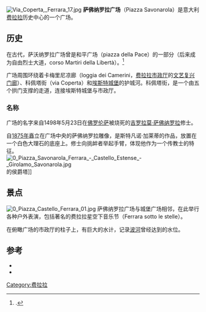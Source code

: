 [[File:Via_Coperta,_Ferrara_17.jpg|right]]
'''萨佛纳罗拉广场'''（Piazza Savonarola）是意大利[[费拉拉|费拉拉]]历史中心的一个广场。

== 历史 ==
在古代，萨沃纳罗拉广场曾是和平广场（piazza della Pace）的一部分（后来成为自由烈士大道，corso Martiri della Libertà）。<ref>{{Cita|G.Melchiorri|pp.138,139}}.</ref>

广场周围环绕着卡梅里尼凉廊（loggia dei Camerini，[[费拉拉市政厅|费拉拉市政厅]]的[[文艺复兴|文艺复兴]][[门廊|门廊]]）、科佩塔街（via Coperta）和[[埃斯特城堡|埃斯特城堡]]的护城河。科佩塔街，是一个由五个拱门支撑的走道，连接埃斯特城堡与市政厅。

=== 名称 ===
广场的名字来自1498年5月23日在[[佛罗伦萨|佛罗伦萨]]被烧死的[[吉罗拉莫·萨佛纳罗拉|吉罗拉莫·萨佛纳罗拉]]修士。

自[[1875年|1875年]]矗立在广场中央的萨佛纳罗拉雕像，是斯特凡诺·加莱蒂的作品，放置在一个白色大理石的底座上。修士向挑衅者举起手臂，体现他作为一个传教士的特征。
[[File:0_Piazza_Savonarola_Ferrara_-_Castello_Estense_-_Girolamo_Savonarola.jpg|thumb]]的侯爵塔]]

== 景点 ==
[[File:0_Piazza_Castello_Ferrara_01.jpg|thumb]]
萨佛纳罗拉广场与城堡广场相邻，在此举行各种户外表演，包括著名的费拉拉星空下音乐节（Ferrara sotto le stelle）。

在俯瞰广场的市政厅的柱子上，有巨大的水计，记录[[波河|波河]]曾经达到的水位。

== 参考 ==
<references/>
* {{cite book|title=Nomenclatura ed etimologia delle piazze e strade di Ferrara e Ampliamenti|author=Gerolamo Melchiorri|coauthor=Carlo Bassi|editor= 2G Editrice|location=Ferrara|year=2009|isbn=978-8889248218}}
*{{cite web|url=http://lanuovaferrara.gelocal.it/ferrara/cronaca/2015/05/22/news/da-140-anni-il-frate-dal-pulpito-di-marmo-arringa-i-ferraresi-1.11477082|title=Da 140 anni il frate dal pulpito di marmo arringa i ferraresi|access-date=10 maggio 2018|archive-date=2018-06-30|archive-url=https://web.archive.org/web/20180630161717/http://lanuovaferrara.gelocal.it/ferrara/cronaca/2015/05/22/news/da-140-anni-il-frate-dal-pulpito-di-marmo-arringa-i-ferraresi-1.11477082|dead-url=no}}
[[Category:费拉拉|Category:费拉拉]]